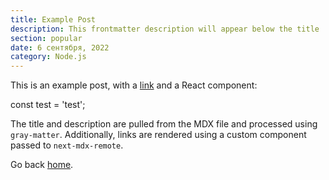 ```yaml
---
title: Example Post
description: This frontmatter description will appear below the title
section: popular
date: 6 сентября, 2022
category: Node.js
---
```


This is an example post, with a [link](https://nextjs.org) and a React component:

<CodeHighlighter language='javascript'>
const test = 'test';
</CodeHighlighter>

The title and description are pulled from the MDX file and processed using `gray-matter`. Additionally, links are rendered using a custom component passed to `next-mdx-remote`.

Go back [home](/).
